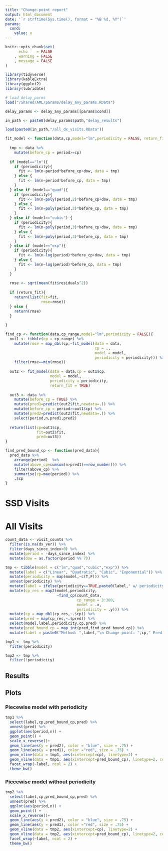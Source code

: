 ```yaml
---
title: "Change-point report"
output: html_document
date: '`r strftime(Sys.time(), format = "%B %d, %Y")`'
params:
  cond:
    value: x
---
```


```r
knitr::opts_chunk$set(
      echo    = FALSE
    , warning = FALSE
    , message = FALSE
)

library(tidyverse)
library(kableExtra)
library(ggplot2)
library(lubridate)

# load delay_parms
load("/Shared/AML/params/delay_any_params.RData")

delay_params <- delay_any_params[[params$cond]]

in_path <- paste0(delay_params$path,"delay_results")

load(paste0(in_path,"/all_dx_visits.RData"))

```

```r
fit_model <- function(data,cp,model="lm",periodicity = FALSE, return_fit=FALSE){
  
  tmp <- data %>% 
    mutate(before_cp = period>=cp)
  
  if (model=="lm"){
    if (periodicity){
      fit <- lm(n~period*before_cp+dow, data = tmp)
    } else {
      fit <- lm(n~period*before_cp, data = tmp) 
    }
  } else if (model=="quad"){
    if (periodicity){
      fit <- lm(n~poly(period,2)*before_cp+dow, data = tmp)
    } else {
      fit <- lm(n~poly(period,2)*before_cp, data = tmp) 
    }
  } else if (model=="cubic") {
    if (periodicity){
      fit <- lm(n~poly(period,3)*before_cp+dow, data = tmp)
    } else {
      fit <- lm(n~poly(period,3)*before_cp, data = tmp) 
    }
  } else if (model=="exp"){
    if (periodicity){
      fit <- lm(n~log(period)*before_cp+dow, data = tmp)
    } else {
      fit <- lm(n~log(period)*before_cp, data = tmp) 
    }
  }
  
  rmse <- sqrt(mean(fit$residuals^2))
  
  if (return_fit){
    return(list(fit=fit,
                rmse=rmse))
  } else {
    return(rmse)
  }
  
}

find_cp <- function(data,cp_range,model="lm",periodicity = FALSE){
  out1 <- tibble(cp = cp_range) %>% 
    mutate(rmse = map_dbl(cp,~fit_model(data = data,
                                        cp = .,
                                        model = model,
                                        periodicity = periodicity))) %>% 
    filter(rmse==min(rmse))
  
  out2 <- fit_model(data = data,cp = out1$cp,
                    model = model,
                    periodicity = periodicity,
                    return_fit = TRUE)
  
  out3 <- data %>% 
    mutate(before_cp = TRUE) %>%
    mutate(pred1=predict(out2$fit,newdata=.)) %>%
    mutate(before_cp = period>=out1$cp) %>% 
    mutate(pred2=predict(out2$fit,newdata=.)) %>% 
    select(period,n,pred1,pred2)
  
  return(list(cp=out1$cp,
              fit=out2$fit,
              pred=out3))
}

find_pred_bound_cp <- function(pred_data){
  pred_data %>% 
    arrange(period)  %>%
    mutate(above_cp=cumsum(n>pred1)==row_number()) %>%
    filter(above_cp) %>%
    summarise(cp=max(period)) %>% 
    .$cp
}

```


# SSD Visits


# All Visits

```r

count_data <- visit_counts %>% 
  filter(is.na(dx_ver)) %>% 
  filter(days_since_index<0) %>% 
  mutate(period = -days_since_index) %>% 
  mutate(dow = as.factor(period %% 7))

tmp <- tibble(model = c("lm","quad","cubic","exp")) %>% 
  mutate(label = c("Linear", "Quadratic", "Cubic", "Exponential")) %>% 
  mutate(periodicity = map(model,~c(T,F))) %>% 
  unnest(periodicity) %>% 
  mutate(label = ifelse(periodicity==TRUE,paste0(label," w/ periodicity"),label)) %>% 
  mutate(cp_res = map2(model,periodicity,
                       ~find_cp(count_data,
                                cp_range = 3:300,
                                model = .x,
                                periodicity = .y))) %>% 
  mutate(cp = map_dbl(cp_res,~.$cp)) %>% 
  mutate(pred = map(cp_res,~.$pred)) %>% 
  select(model,label,periodicity,cp,pred) %>% 
  mutate(pred_bound_cp = map_int(pred,find_pred_bound_cp)) %>% 
  mutate(label = paste0("Method: ",label,"\n Change point: ",cp," Pred Bound CP: ",pred_bound_cp))

tmp1 <- tmp %>%
  filter(periodicity)

tmp2 <- tmp %>%
  filter(!periodicity)

```

## Results

## Plots


### Piecewise model with periodicity
```r
tmp1 %>%
  select(label,cp,pred_bound_cp,pred) %>%
  unnest(pred) %>%
  ggplot(aes(period,n)) +
  geom_point() +
  scale_x_reverse()+
  geom_line(aes(y = pred2), color = "blue", size = .75) +
  geom_line(aes(y = pred1), color ="red", size = .75) +
  geom_vline(data = tmp1, aes(xintercept=cp), linetype=2) +
  geom_vline(data = tmp1, aes(xintercept=pred_bound_cp), linetype=2, color = "green") +
  facet_wrap(~label, ncol = 2) +
  theme_bw()

```

### Piecewise model without periodicity
```r
tmp2 %>%
  select(label,cp,pred_bound_cp,pred) %>%
  unnest(pred) %>%
  ggplot(aes(period,n)) +
  geom_point() +
  scale_x_reverse()+
  geom_line(aes(y = pred2), color = "blue", size = .75) +
  geom_line(aes(y = pred1), color ="red", size = .75) +
  geom_vline(data = tmp2, aes(xintercept=cp), linetype=2) +
  geom_vline(data = tmp2, aes(xintercept=pred_bound_cp), linetype=2, color = "green") +
  facet_wrap(~label, ncol = 2) +
  theme_bw()

```

